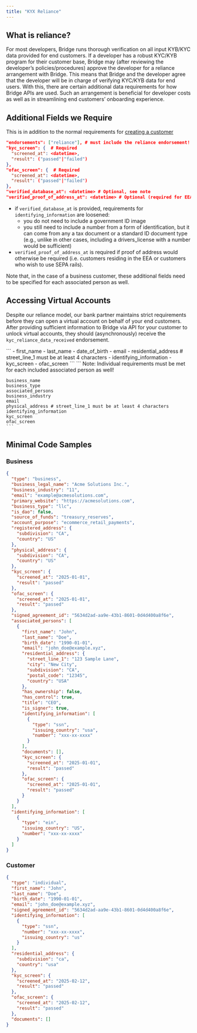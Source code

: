 ```yaml
---
title: "KYX Reliance"
---
```


## **What is reliance?**

For most developers, Bridge runs thorough verification on all input KYB/KYC data provided for end customers. If a developer has a robust KYC/KYB program for their customer base, Bridge may (after reviewing the developer’s policies/procedures) approve the developer for a reliance arrangement with Bridge. This means that Bridge and the developer agree that the developer will be in charge of verifying KYC/KYB data for end users. With this, there are certain additional data requirements for how Bridge APIs are used. Such an arrangement is beneficial for developer costs as well as in streamlining end customers’ onboarding experience.

## **Additional Fields we Require**

This is in addition to the normal requirements for [creating a customer](https://apidocs.bridge.xyz/api-reference/customers/create-a-customer)

```json
"endorsements": ["reliance"], # must include the reliance endorsement!
"kyc_screen": {  # Required
  "screened_at": <datetime>,
  "result": ("passed"|"failed")
},  
"ofac_screen": {  # Required
  "screened_at": <datetime>,   
  "result": ("passed"|"failed")  
},
"verified_database_at": <datetime> # Optional, see note
"verified_proof_of_address_at": <datetime> # Optional (required for EEA customers/SEPA rails, see note)
```

- if `verified_database_at` is provided, requirements for `identifying_information` are loosened:
  - you do not need to include a government ID image
  - you still need to include a number from a form of identification, but it can come from any a tax document or a standard ID document type (e.g., unlike in other cases, including a drivers_license with a number would be sufficient)
- `verified_proof_of_address_at` is required if proof of address would otherwise be required (i.e. customers residing in the EEA or customers who wish to use SEPA rails).

Note that, in the case of a business customer, these additional fields need to be specified for each associated person as well.

## **Accessing Virtual Accounts**

Despite our reliance model, our bank partner maintains strict requirements before they can open a virtual account on behalf of your end customers. After providing sufficient information to Bridge via API for your customer to unlock virtual accounts, they should (asynchronously) receive the `kyc_reliance_data_received` endorsement.

<Tabs>
  <Tab title="Individual Requirements">
    ```
    - first_name
    - last_name
    - date_of_birth
    - email
    - residential_address # street_line_1 must be at least 4 characters
    - identifying_information
    - kyc_screen
    - ofac_screen
    ```
  </Tab>
  <Tab title="Business Requirements">
    ```
    Note: Individual requirements must be met for each included associated person as well!
      
    business_name
    business_type
    associated_persons
    business_industry
    email
    physical_address # street_line_1 must be at least 4 characters
    identifying_information
    kyc_screen
    ofac_screen
    ```
  </Tab>
</Tabs>

## **Minimal Code Samples**

### **Business**

```json expandable
{  
  "type": "business",  
  "business_legal_name": "Acme Solutions Inc.",  
  "business_industry": "11",  
  "email": "example@acmesolutions.com",  
  "primary_website": "https://acmesolutions.com",  
  "business_type": "llc",  
  "is_dao": false,  
  "source_of_funds": "treasury_reserves",  
  "account_purpose": "ecommerce_retail_payments",  
  "registered_address": {  
    "subdivision": "CA",  
    "country": "US"  
  },  
  "physical_address": {  
    "subdivision": "CA",  
    "country": "US"  
  },  
  "kyc_screen": {  
    "screened_at": "2025-01-01",  
    "result": "passed"  
  },  
  "ofac_screen": {  
    "screened_at": "2025-01-01",  
    "result": "passed"  
  },  
  "signed_agreement_id": "5634d2ad-aa9e-43b1-8601-0d4d400a8f6e",  
  "associated_persons": [  
    {  
      "first_name": "John",  
      "last_name": "Doe",  
      "birth_date": "1990-01-01",  
      "email": "john_doe@example.xyz",  
      "residential_address": {  
        "street_line_1": "123 Sample Lane",  
        "city": "New City",  
        "subdivision": "CA",  
        "postal_code": "12345",  
        "country": "USA"  
      },  
      "has_ownership": false,  
      "has_control": true,  
      "title": "CEO",  
      "is_signer": true,  
      "identifying_information": [  
        {  
          "type": "ssn",  
          "issuing_country": "usa",  
          "number": "xxx-xx-xxxx"  
        }  
      ],  
      "documents": [],  
      "kyc_screen": {  
        "screened_at": "2025-01-01",  
        "result": "passed"  
      },  
      "ofac_screen": {  
        "screened_at": "2025-01-01",  
        "result": "passed"  
      }  
    }  
  ],  
  "identifying_information": [  
    {  
      "type": "ein",  
      "issuing_country": "US",  
      "number": "xxx-xx-xxxx"  
    }  
  ]  
}
```

### **Customer**

```json expandable
{  
  "type": "individual",  
  "first_name": "John",  
  "last_name": "Doe",  
  "birth_date": "1990-01-01",  
  "email": "john_doe@example.xyz",  
  "signed_agreement_id": "5634d2ad-aa9e-43b1-8601-0d4d400a8f6e",  
  "identifying_information": [  
    {  
      "type": "ssn",  
      "number": "xxx-xx-xxxx",  
      "issuing_country": "us"  
    }  
  ],  
  "residential_address": {  
    "subdivision": "ca",  
    "country": "usa"  
  },  
  "kyc_screen": {  
    "screened_at": "2025-02-12",  
    "result": "passed"  
  },  
  "ofac_screen": {  
    "screened_at": "2025-02-12",  
    "result": "passed"  
  },  
  "documents": []  
}
```